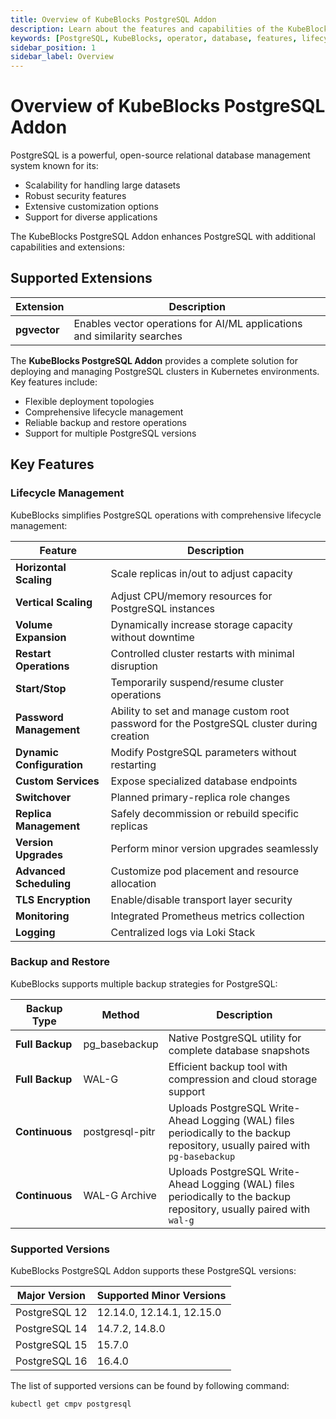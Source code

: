 ```yaml
---
title: Overview of KubeBlocks PostgreSQL Addon
description: Learn about the features and capabilities of the KubeBlocks PostgreSQL addon, including deployment topologies, lifecycle management, backup and restore, and supported versions.
keywords: [PostgreSQL, KubeBlocks, operator, database, features, lifecycle management, backup, restore]
sidebar_position: 1
sidebar_label: Overview
---
```


# Overview of KubeBlocks PostgreSQL Addon

PostgreSQL is a powerful, open-source relational database management system known for its:
- Scalability for handling large datasets
- Robust security features
- Extensive customization options
- Support for diverse applications

The KubeBlocks PostgreSQL Addon enhances PostgreSQL with additional capabilities and extensions:

## Supported Extensions

| Extension      | Description                                                                 |
|----------------|-----------------------------------------------------------------------------|
| **pgvector**   | Enables vector operations for AI/ML applications and similarity searches    |

The **KubeBlocks PostgreSQL Addon** provides a complete solution for deploying and managing PostgreSQL clusters in Kubernetes environments. Key features include:

- Flexible deployment topologies
- Comprehensive lifecycle management
- Reliable backup and restore operations
- Support for multiple PostgreSQL versions

## Key Features

### Lifecycle Management

KubeBlocks simplifies PostgreSQL operations with comprehensive lifecycle management:

| Feature                      | Description                                                                 |
|------------------------------|-----------------------------------------------------------------------------|
| **Horizontal Scaling**       | Scale replicas in/out to adjust capacity                                   |
| **Vertical Scaling**         | Adjust CPU/memory resources for PostgreSQL instances                       |
| **Volume Expansion**         | Dynamically increase storage capacity without downtime                     |
| **Restart Operations**       | Controlled cluster restarts with minimal disruption                        |
| **Start/Stop**               | Temporarily suspend/resume cluster operations                              |
| **Password Management**      | Ability to set and manage custom root password for the PostgreSQL cluster during creation                                               |
| **Dynamic Configuration**    | Modify PostgreSQL parameters without restarting                            |
| **Custom Services**          | Expose specialized database endpoints                                      |
| **Switchover**               | Planned primary-replica role changes                                       |
| **Replica Management**       | Safely decommission or rebuild specific replicas                          |
| **Version Upgrades**         | Perform minor version upgrades seamlessly                                  |
| **Advanced Scheduling**      | Customize pod placement and resource allocation                           |
| **TLS Encryption**           | Enable/disable transport layer security                                   |
| **Monitoring**               | Integrated Prometheus metrics collection                                  |
| **Logging**                  | Centralized logs via Loki Stack                                           |


### Backup and Restore

KubeBlocks supports multiple backup strategies for PostgreSQL:

| Backup Type       | Method          | Description                                                                 |
|-------------------|-----------------|-----------------------------------------------------------------------------|
| **Full Backup**   | pg_basebackup   | Native PostgreSQL utility for complete database snapshots                   |
| **Full Backup**   | WAL-G           | Efficient backup tool with compression and cloud storage support            |
| **Continuous**    | postgresql-pitr | Uploads PostgreSQL Write-Ahead Logging (WAL) files periodically to the backup repository, usually paired with `pg-basebackup`|
| **Continuous**    | WAL-G Archive   | Uploads PostgreSQL Write-Ahead Logging (WAL) files periodically to the backup repository, usually paired with `wal-g`|

### Supported Versions

KubeBlocks PostgreSQL Addon supports these PostgreSQL versions:

| Major Version | Supported Minor Versions       |
|---------------|--------------------------------|
| PostgreSQL 12 | 12.14.0, 12.14.1, 12.15.0     |
| PostgreSQL 14 | 14.7.2, 14.8.0                |
| PostgreSQL 15 | 15.7.0                        |
| PostgreSQL 16 | 16.4.0                        |

The list of supported versions can be found by following command:
```
kubectl get cmpv postgresql
```
